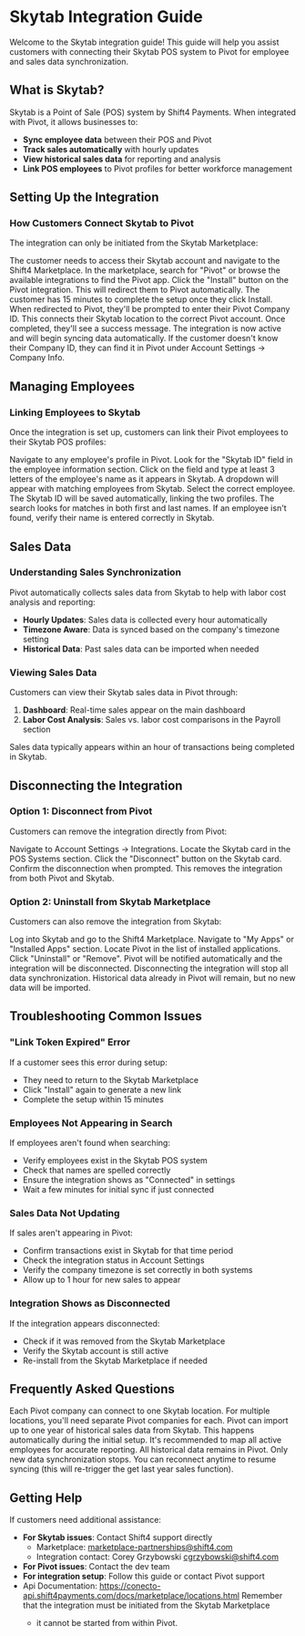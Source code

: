 # Skytab Integration Guide

Welcome to the Skytab integration guide! This guide will help you assist customers with connecting their Skytab POS system to Pivot for employee and sales data synchronization.

## What is Skytab?

Skytab is a Point of Sale (POS) system by Shift4 Payments. When integrated with Pivot, it allows businesses to:

- **Sync employee data** between their POS and Pivot
- **Track sales automatically** with hourly updates
- **View historical sales data** for reporting and analysis
- **Link POS employees** to Pivot profiles for better workforce management

## Setting Up the Integration

### How Customers Connect Skytab to Pivot

The integration can only be initiated from the Skytab Marketplace:

<Steps>
  <Step title="Log into Skytab">
    The customer needs to access their Skytab account and navigate to the Shift4
    Marketplace.
  </Step>
  <Step title="Find Pivot">
    In the marketplace, search for "Pivot" or browse the available integrations
    to find the Pivot app.
  </Step>
  <Step title="Click Install">
    Click the "Install" button on the Pivot integration. This will redirect them
    to Pivot automatically.
    <Warning>
      The customer has 15 minutes to complete the setup once they click Install.
    </Warning>
  </Step>
  <Step title="Enter Company ID">
    When redirected to Pivot, they'll be prompted to enter their Pivot Company
    ID. This connects their Skytab location to the correct Pivot account.
  </Step>
  <Step title="Confirmation">
    Once completed, they'll see a success message. The integration is now active
    and will begin syncing data automatically.
  </Step>
</Steps>

<Tip>
  If the customer doesn't know their Company ID, they can find it in Pivot under
  Account Settings → Company Info.
</Tip>

## Managing Employees

### Linking Employees to Skytab

Once the integration is set up, customers can link their Pivot employees to their Skytab POS profiles:

<Steps>
  <Step title="Go to Employee Profile">
    Navigate to any employee's profile in Pivot.
  </Step>
  <Step title="Find Skytab ID Field">
    Look for the "Skytab ID" field in the employee information section.
  </Step>
  <Step title="Search for Employee">
    Click on the field and type at least 3 letters of the employee's name as it
    appears in Skytab.
  </Step>
  <Step title="Select from Results">
    A dropdown will appear with matching employees from Skytab. Select the
    correct employee.
  </Step>
  <Step title="Save">
    The Skytab ID will be saved automatically, linking the two profiles.
  </Step>
</Steps>

<Info>
  The search looks for matches in both first and last names. If an employee
  isn't found, verify their name is entered correctly in Skytab.
</Info>

## Sales Data

### Understanding Sales Synchronization

Pivot automatically collects sales data from Skytab to help with labor cost analysis and reporting:

- **Hourly Updates**: Sales data is collected every hour automatically
- **Timezone Aware**: Data is synced based on the company's timezone setting
- **Historical Data**: Past sales data can be imported when needed

### Viewing Sales Data

Customers can view their Skytab sales data in Pivot through:

1. **Dashboard**: Real-time sales appear on the main dashboard
2. **Labor Cost Analysis**: Sales vs. labor cost comparisons in the Payroll section

<Note>
  Sales data typically appears within an hour of transactions being completed in
  Skytab.
</Note>

## Disconnecting the Integration

### Option 1: Disconnect from Pivot

Customers can remove the integration directly from Pivot:

<Steps>
  <Step title="Go to Settings">
    Navigate to Account Settings → Integrations.
  </Step>
  <Step title="Find Skytab">
    Locate the Skytab card in the POS Systems section.
  </Step>
  <Step title="Click Disconnect">
    Click the "Disconnect" button on the Skytab card.
  </Step>
  <Step title="Confirm">
    Confirm the disconnection when prompted. This removes the integration from
    both Pivot and Skytab.
  </Step>
</Steps>

### Option 2: Uninstall from Skytab Marketplace

Customers can also remove the integration from Skytab:

<Steps>
  <Step title="Access Skytab Marketplace">
    Log into Skytab and go to the Shift4 Marketplace.
  </Step>
  <Step title="My Apps">
    Navigate to "My Apps" or "Installed Apps" section.
  </Step>
  <Step title="Find Pivot">
    Locate Pivot in the list of installed applications.
  </Step>
  <Step title="Uninstall">
    Click "Uninstall" or "Remove". Pivot will be notified automatically and the
    integration will be disconnected.
  </Step>
</Steps>

<Warning>
  Disconnecting the integration will stop all data synchronization. Historical
  data already in Pivot will remain, but no new data will be imported.
</Warning>

## Troubleshooting Common Issues

### "Link Token Expired" Error

If a customer sees this error during setup:

- They need to return to the Skytab Marketplace
- Click "Install" again to generate a new link
- Complete the setup within 15 minutes

### Employees Not Appearing in Search

If employees aren't found when searching:

- Verify employees exist in the Skytab POS system
- Check that names are spelled correctly
- Ensure the integration shows as "Connected" in settings
- Wait a few minutes for initial sync if just connected

### Sales Data Not Updating

If sales aren't appearing in Pivot:

- Confirm transactions exist in Skytab for that time period
- Check the integration status in Account Settings
- Verify the company timezone is set correctly in both systems
- Allow up to 1 hour for new sales to appear

### Integration Shows as Disconnected

If the integration appears disconnected:

- Check if it was removed from the Skytab Marketplace
- Verify the Skytab account is still active
- Re-install from the Skytab Marketplace if needed

## Frequently Asked Questions

<AccordionGroup>
  <Accordion title="Can I connect multiple Skytab locations?">
    Each Pivot company can connect to one Skytab location. For multiple
    locations, you'll need separate Pivot companies for each.
  </Accordion>
  <Accordion title="How far back can I import sales data?">
    Pivot can import up to one year of historical sales data from Skytab. This
    happens automatically during the initial setup.
  </Accordion>
  <Accordion title="Do I need to map all employees?">
    It's recommended to map all active employees for accurate reporting.
  </Accordion>
  <Accordion title="What happens to my data if I disconnect?">
    All historical data remains in Pivot. Only new data synchronization stops.
    You can reconnect anytime to resume syncing (this will re-trigger the get
    last year sales function).
  </Accordion>
</AccordionGroup>

## Getting Help

If customers need additional assistance:

- **For Skytab issues**: Contact Shift4 support directly
  - Marketplace: marketplace-partnerships@shift4.com
  - Integration contact: Corey Grzybowski cgrzybowski@shift4.com
- **For Pivot issues**: Contact the dev team
- **For integration setup**: Follow this guide or contact Pivot support
- Api Documentation: https://conecto-api.shift4payments.com/docs/marketplace/locations.html
  <Note>
    Remember that the integration must be initiated from the Skytab Marketplace
    - it cannot be started from within Pivot.
  </Note>

